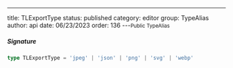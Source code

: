 ---
title: TLExportType
status: published
category: editor
group: TypeAlias
author: api
date: 06/23/2023
order: 136
---<Small>Public TypeAlias</Small>




##### Signature


```ts
type TLExportType = 'jpeg' | 'json' | 'png' | 'svg' | 'webp'
```

